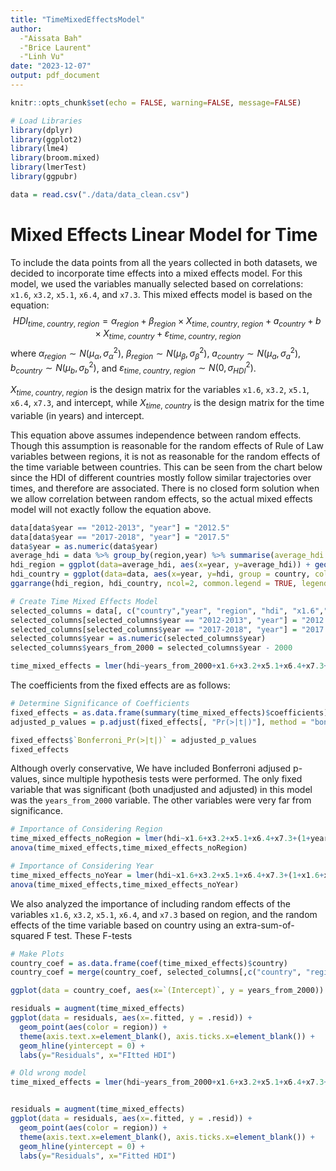 ```yaml
---
title: "TimeMixedEffectsModel"
author: 
  -"Aissata Bah"
  -"Brice Laurent"
  -"Linh Vu"
date: "2023-12-07"
output: pdf_document
---
```


```r
knitr::opts_chunk$set(echo = FALSE, warning=FALSE, message=FALSE)
```

```r
# Load Libraries
library(dplyr)
library(ggplot2)
library(lme4)
library(broom.mixed)
library(lmerTest)
library(ggpubr)

data = read.csv("./data/data_clean.csv")
```

# Mixed Effects Linear Model for Time

To include the data points from all the years collected in both datasets, we decided to incorporate time effects into a mixed effects model. For this model, we  used the variables manually selected based on correlations: `x1.6`, `x3.2`, `x5.1`, `x6.4`, and `x7.3`. This mixed effects model is based on the equation:
$$HDI_{time,~country,~region} = \alpha_{region}+\beta_{region}\times X_{time,~country,~region}+a_{country}+b\times X_{time,~country}+\varepsilon_{time,~country,~region}$$
where $\alpha_{region}\sim N(\mu_{\alpha},\sigma_{\alpha}^2)$, $\beta_{region}\sim N(\mu_{\beta},\sigma_{\beta}^2)$, $a_{country}\sim N(\mu_{a},\sigma_{a}^2)$, $b_{country}\sim N(\mu_{b},\sigma_{b}^2)$, and $\varepsilon_{time,~country,~region}\sim N(0,\sigma_{HDI}^2)$.

$X_{time,~country,~region}$ is the design matrix for the variables `x1.6`, `x3.2`, `x5.1`, `x6.4`, `x7.3`, and intercept, while $X_{time,~country}$ is the design matrix for the time variable (in years) and intercept. 

This equation above assumes independence between random effects. Though this assumption is reasonable for the random effects of Rule of Law variables between regions, it is not as reasonable for the random effects of the time variable between countries. This can be seen from the chart below since the HDI of different countries mostly follow similar trajectories over times, and therefore are associated. There is no closed form solution when we allow correlation between random effects, so the actual mixed effects model will not exactly follow the equation above.

```r
data[data$year == "2012-2013", "year"] = "2012.5"
data[data$year == "2017-2018", "year"] = "2017.5"
data$year = as.numeric(data$year)
average_hdi = data %>% group_by(region,year) %>% summarise(average_hdi = mean(hdi))
hdi_region = ggplot(data=average_hdi, aes(x=year, y=average_hdi)) + geom_line(aes(color = region))+  theme(legend.text = element_text(size = 8))
hdi_country = ggplot(data=data, aes(x=year, y=hdi, group = country, col=region)) + geom_line()+  theme(legend.text = element_text(size = 8))
ggarrange(hdi_region, hdi_country, ncol=2, common.legend = TRUE, legend="bottom")
```


```r
# Create Time Mixed Effects Model
selected_columns = data[, c("country","year", "region", "hdi", "x1.6","x3.2", "x5.1", "x6.4", "x7.3")]
selected_columns[selected_columns$year == "2012-2013", "year"] = "2012.5"
selected_columns[selected_columns$year == "2017-2018", "year"] = "2017.5"
selected_columns$year = as.numeric(selected_columns$year)
selected_columns$years_from_2000 = selected_columns$year - 2000

time_mixed_effects = lmer(hdi~years_from_2000+x1.6+x3.2+x5.1+x6.4+x7.3+(1+x1.6+x3.2+x5.1+x6.4+x7.3|region)+(1+years_from_2000||country),data=selected_columns)
```

The coefficients from the fixed effects are as follows:

```r
# Determine Significance of Coefficients
fixed_effects = as.data.frame(summary(time_mixed_effects)$coefficients)
adjusted_p_values = p.adjust(fixed_effects[, "Pr(>|t|)"], method = "bonferroni")

fixed_effects$`Bonferroni_Pr(>|t|)` = adjusted_p_values
fixed_effects
```
Although overly conservative, We have included Bonferroni adjused p-values, since multiple hypothesis tests were performed. The only fixed variable that was significant (both unadjusted and adjusted) in this model was the `years_from_2000` variable. The other variables were very far from significance. 

```r
# Importance of Considering Region
time_mixed_effects_noRegion = lmer(hdi~x1.6+x3.2+x5.1+x6.4+x7.3+(1+years_from_2000||country),data=selected_columns)
anova(time_mixed_effects,time_mixed_effects_noRegion)

# Importance of Considering Year
time_mixed_effects_noYear = lmer(hdi~x1.6+x3.2+x5.1+x6.4+x7.3+(1+x1.6+x3.2+x5.1+x6.4+x7.3|region),data=selected_columns)
anova(time_mixed_effects,time_mixed_effects_noYear)
```

We also analyzed the importance of including random effects of the variables `x1.6`, `x3.2`, `x5.1`, `x6.4`, and `x7.3` based on region, and the random effects of the time variable based on country using an extra-sum-of-squared F test. These F-tests

```r
# Make Plots
country_coef = as.data.frame(coef(time_mixed_effects)$country)
country_coef = merge(country_coef, selected_columns[,c("country", "region")], by.x=c("row.names"), by.y=c("country"))

ggplot(data = country_coef, aes(x=`(Intercept)`, y = years_from_2000)) + geom_point(aes(color=region))

residuals = augment(time_mixed_effects)
ggplot(data = residuals, aes(x=.fitted, y = .resid)) +
  geom_point(aes(color = region)) +
  theme(axis.text.x=element_blank(), axis.ticks.x=element_blank()) +
  geom_hline(yintercept = 0) +
  labs(y="Residuals", x="FItted HDI")
```




















```r
# Old wrong model
time_mixed_effects = lmer(hdi~years_from_2000+x1.6+x3.2+x5.1+x6.4+x7.3+(1+years_from_2000|region),data=selected_columns)


residuals = augment(time_mixed_effects)
ggplot(data = residuals, aes(x=.fitted, y = .resid)) +
  geom_point(aes(color = region)) +
  theme(axis.text.x=element_blank(), axis.ticks.x=element_blank()) +
  geom_hline(yintercept = 0) +
  labs(y="Residuals", x="Fitted HDI")
```